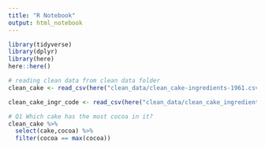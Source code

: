 ```yaml
---
title: "R Notebook"
output: html_notebook
---
```

```r
library(tidyverse)
library(dplyr)
library(here)
here::here()
```

```r
# reading clean data from clean data folder
clean_cake <- read_csv(here("clean_data/clean_cake-ingredients-1961.csv"))

clean_cake_ingr_code <- read_csv(here("clean_data/clean_cake_ingredient_code.csv"))
```


```r
# Q1 Which cake has the most cocoa in it?
clean_cake %>% 
  select(cake,cocoa) %>% 
  filter(cocoa == max(cocoa))
 

```


```r
```







